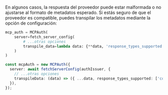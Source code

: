 
En algunos casos, la respuesta del proveedor puede estar malformada o no ajustarse al formato de metadatos esperado. Si estás seguro de que el proveedor es compatible, puedes transpilar los metadatos mediante la opción de configuración:

<Tabs groupId="sdk">
<TabItem value="python" label="Python">

```python
mcp_auth = MCPAuth(
    server=fetch_server_config(
        # ...otras opciones
        transpile_data=lambda data: {**data, 'response_types_supported': ['code']} # [!code highlight]
    )
)
```

</TabItem>
<TabItem value="node" label="Node.js">

```ts
const mcpAuth = new MCPAuth({
  server: await fetchServerConfig(authIssuer, {
    // ...otras opciones
    transpileData: (data) => ({ ...data, response_types_supported: ['code'] }), // [!code highlight]
  }),
});
```

</TabItem>
</Tabs>